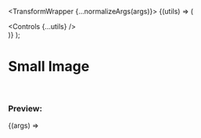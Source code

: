 

  <TransformWrapper {...normalizeArgs(args)}>
    {(utils) => (
      <div>
        <Controls {...utils} />
        <TransformComponent>
          <img src={exampleImg} alt="" />
        </TransformComponent>
      </div>
    )}
  </TransformWrapper>
);

<Meta
  title="Examples/Small Image"
  component={TransformWrapper}
  argTypes={argsTypes}
/>

# Small Image

<br />

### Preview:

<Canvas>
  <Story name="Small Image">{(args) => <Template {...args} />}</Story>
</Canvas>

## Component API

<ArgsTable story="Small Image" />
